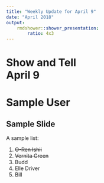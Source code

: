 ```yaml
---
title: "Weekly Update for April 9"
date: "April 2018"
output: 
    rmdshower::shower_presentation:
        ratio: 4x3
---
```


# Show and Tell <br> April 9

# Sample User

## Sample Slide

A sample list:

1. ~~O-Ren Ishii~~
1. ~~Vernita Green~~
1. Budd
1. Elle Driver
1. Bill